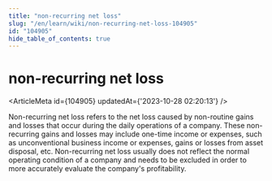 ```yaml
---
title: "non-recurring net loss"
slug: "/en/learn/wiki/non-recurring-net-loss-104905"
id: "104905"
hide_table_of_contents: true
---
```



# non-recurring net loss

<ArticleMeta id={104905} updatedAt={'2023-10-28 02:20:13'} />
<div className='border-solid border-b border-t-0 my-4 border-[var(--ifm-color-gray-300)]' />

Non-recurring net loss refers to the net loss caused by non-routine gains and losses that occur during the daily operations of a company. These non-recurring gains and losses may include one-time income or expenses, such as unconventional business income or expenses, gains or losses from asset disposal, etc. Non-recurring net loss usually does not reflect the normal operating condition of a company and needs to be excluded in order to more accurately evaluate the company's profitability.
